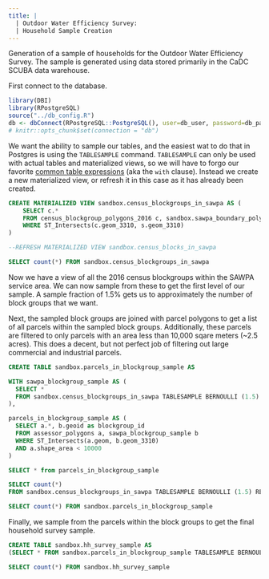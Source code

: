 ```yaml
---
title: |
  | Outdoor Water Efficiency Survey:
  | Household Sample Creation
---
```



Generation of a sample of households for the Outdoor Water Efficiency Survey. The sample is generated using data stored primarily in the CaDC SCUBA data warehouse.

First connect to the database.
```r
library(DBI)
library(RPostgreSQL) 
source("../db_config.R")
db <- dbConnect(RPostgreSQL::PostgreSQL(), user=db_user, password=db_password, dbname=db_name, host=db_host, port=db_port)
# knitr::opts_chunk$set(connection = "db")
```

We want the ability to sample our tables, and the easiest wat to do that in Postgres is using the `TABLESAMPLE` command. `TABLESAMPLE` can only be used with actual tables and materialized views, so we will have to forgo our favorite [common table expressions](https://www.postgresql.org/docs/9.1/static/queries-with.html) (aka the `with` clause). Instead we create a new materialized view, or refresh it in this case as it has already been created.

```sql
CREATE MATERIALIZED VIEW sandbox.census_blockgroups_in_sawpa AS (
	SELECT c.*
	FROM census_blockgroup_polygons_2016 c, sandbox.sawpa_boundary_polygon s
	WHERE ST_Intersects(c.geom_3310, s.geom_3310)
)

--REFRESH MATERIALIZED VIEW sandbox.census_blocks_in_sawpa
```
```sql
SELECT count(*) FROM sandbox.census_blockgroups_in_sawpa
```
Now we have a view of all the 2016 census blockgroups within the SAWPA service area. We can now sample from these to get the first level of our sample. A sample fraction of 1.5% gets us to approximately the number of block groups that we want. 

Next, the sampled block groups are joined with parcel polygons to get a list of all parcels within the sampled block groups. Additionally, these parcels are filtered to only parcels with an area less than 10,000 sqare meters (~2.5 acres). This does a decent, but not perfect job of filtering out large commercial and industrial parcels.

```sql
CREATE TABLE sandbox.parcels_in_blockgroup_sample AS 

WITH sawpa_blockgroup_sample AS (
  SELECT * 
  FROM sandbox.census_blockgroups_in_sawpa TABLESAMPLE BERNOULLI (1.5) REPEATABLE (1234)
),

parcels_in_blockgroup_sample AS (
  SELECT a.*, b.geoid as blockgroup_id
  FROM assessor_polygons a, sawpa_blockgroup_sample b
  WHERE ST_Intersects(a.geom, b.geom_3310)
  AND a.shape_area < 10000
)

SELECT * from parcels_in_blockgroup_sample
```
```sql
SELECT count(*) 
FROM sandbox.census_blockgroups_in_sawpa TABLESAMPLE BERNOULLI (1.5) REPEATABLE (1234)
```
```sql
SELECT count(*) FROM sandbox.parcels_in_blockgroup_sample
```

<!-- ```{sql, connection=db, tab.cap = "Number of sampled census blockgroups"} -->
<!-- SELECT blockgroup_id, count(*) as parcel_count  from sandbox.parcels_in_blockgroup_sample -->
<!-- GROUP BY blockgroup_id -->
<!-- ORDER BY parcel_count -->
<!-- ``` -->

Finally, we sample from the parcels within the block groups to get the final household survey sample.
```sql
CREATE TABLE sandbox.hh_survey_sample AS
(SELECT * FROM sandbox.parcels_in_blockgroup_sample TABLESAMPLE BERNOULLI (10) REPEATABLE (1234))
```
```sql
SELECT count(*) FROM sandbox.hh_survey_sample
```
